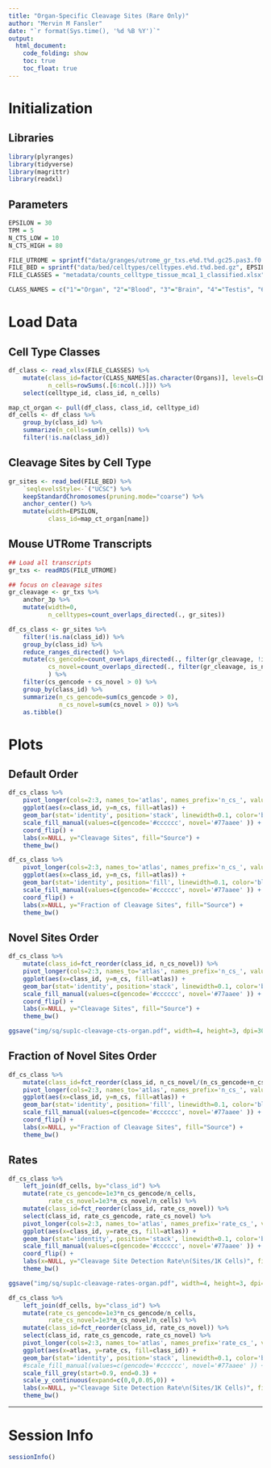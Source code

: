 ```yaml
---
title: "Organ-Specific Cleavage Sites (Rare Only)"
author: "Mervin M Fansler"
date: "`r format(Sys.time(), '%d %B %Y')`"
output: 
  html_document: 
    code_folding: show
    toc: true
    toc_float: true
---
```


# Initialization
## Libraries
```r
library(plyranges)
library(tidyverse)
library(magrittr)
library(readxl)
```

## Parameters
```r
EPSILON = 30
TPM = 5
N_CTS_LOW = 10
N_CTS_HIGH = 80

FILE_UTROME = sprintf("data/granges/utrome_gr_txs.e%d.t%d.gc25.pas3.f0.9999.w500.Rds", EPSILON, TPM)
FILE_BED = sprintf("data/bed/celltypes/celltypes.e%d.t%d.bed.gz", EPSILON, TPM)
FILE_CLASSES = "metadata/counts_celltype_tissue_mca1_1_classified.xlsx"

CLASS_NAMES = c("1"="Organ", "2"="Blood", "3"="Brain", "4"="Testis", "6"="Membrane")
```

# Load Data

## Cell Type Classes
```r
df_class <- read_xlsx(FILE_CLASSES) %>%
    mutate(class_id=factor(CLASS_NAMES[as.character(Organs)], levels=CLASS_NAMES),
           n_cells=rowSums(.[6:ncol(.)])) %>%
    select(celltype_id, class_id, n_cells)

map_ct_organ <- pull(df_class, class_id, celltype_id)
df_cells <- df_class %>%
    group_by(class_id) %>%
    summarize(n_cells=sum(n_cells)) %>%
    filter(!is.na(class_id))
```

## Cleavage Sites by Cell Type
```r
gr_sites <- read_bed(FILE_BED) %>%
    `seqlevelsStyle<-`("UCSC") %>%
    keepStandardChromosomes(pruning.mode="coarse") %>%
    anchor_center() %>%
    mutate(width=EPSILON,
           class_id=map_ct_organ[name])
```

## Mouse UTRome Transcripts
```r
## Load all transcripts
gr_txs <- readRDS(FILE_UTROME)

## focus on cleavage sites
gr_cleavage <- gr_txs %>%
    anchor_3p %>%
    mutate(width=0,
           n_celltypes=count_overlaps_directed(., gr_sites))

df_cs_class <- gr_sites %>%
    filter(!is.na(class_id)) %>%
    group_by(class_id) %>%
    reduce_ranges_directed() %>%
    mutate(cs_gencode=count_overlaps_directed(., filter(gr_cleavage, !is_novel, n_celltypes < 10)),
           cs_novel=count_overlaps_directed(., filter(gr_cleavage, is_novel, n_celltypes < 10)),
           ) %>%
    filter(cs_gencode + cs_novel > 0) %>%
    group_by(class_id) %>%
    summarize(n_cs_gencode=sum(cs_gencode > 0),
              n_cs_novel=sum(cs_novel > 0)) %>%
    as.tibble()
```


# Plots
## Default Order
```r
df_cs_class %>%
    pivot_longer(cols=2:3, names_to='atlas', names_prefix='n_cs_', values_to='n_cs') %>%
    ggplot(aes(x=class_id, y=n_cs, fill=atlas)) +
    geom_bar(stat='identity', position='stack', linewidth=0.1, color='black') +
    scale_fill_manual(values=c(gencode='#cccccc', novel='#77aaee' )) +
    coord_flip() +
    labs(x=NULL, y="Cleavage Sites", fill="Source") +
    theme_bw()
```

```r
df_cs_class %>%
    pivot_longer(cols=2:3, names_to='atlas', names_prefix='n_cs_', values_to='n_cs') %>%
    ggplot(aes(x=class_id, y=n_cs, fill=atlas)) +
    geom_bar(stat='identity', position='fill', linewidth=0.1, color='black') +
    scale_fill_manual(values=c(gencode='#cccccc', novel='#77aaee' )) +
    coord_flip() +
    labs(x=NULL, y="Fraction of Cleavage Sites", fill="Source") +
    theme_bw()
```

## Novel Sites Order
```r
df_cs_class %>%
    mutate(class_id=fct_reorder(class_id, n_cs_novel)) %>%
    pivot_longer(cols=2:3, names_to='atlas', names_prefix='n_cs_', values_to='n_cs') %>%
    ggplot(aes(x=class_id, y=n_cs, fill=atlas)) +
    geom_bar(stat='identity', position='stack', linewidth=0.1, color='black') +
    scale_fill_manual(values=c(gencode='#cccccc', novel='#77aaee' )) +
    coord_flip() +
    labs(x=NULL, y="Cleavage Sites", fill="Source") +
    theme_bw()

ggsave("img/sq/sup1c-cleavage-cts-organ.pdf", width=4, height=3, dpi=300)
```


## Fraction of Novel Sites Order
```r
df_cs_class %>%
    mutate(class_id=fct_reorder(class_id, n_cs_novel/(n_cs_gencode+n_cs_novel))) %>%
    pivot_longer(cols=2:3, names_to='atlas', names_prefix='n_cs_', values_to='n_cs') %>%
    ggplot(aes(x=class_id, y=n_cs, fill=atlas)) +
    geom_bar(stat='identity', position='fill', linewidth=0.1, color='black') +
    scale_fill_manual(values=c(gencode='#cccccc', novel='#77aaee' )) +
    coord_flip() +
    labs(x=NULL, y="Fraction of Cleavage Sites", fill="Source") +
    theme_bw()
```

## Rates
```r
df_cs_class %>%
    left_join(df_cells, by="class_id") %>%
    mutate(rate_cs_gencode=1e3*n_cs_gencode/n_cells,
           rate_cs_novel=1e3*n_cs_novel/n_cells) %>%
    mutate(class_id=fct_reorder(class_id, rate_cs_novel)) %>%
    select(class_id, rate_cs_gencode, rate_cs_novel) %>%
    pivot_longer(cols=2:3, names_to='atlas', names_prefix='rate_cs_', values_to='rate_cs') %>%
    ggplot(aes(x=class_id, y=rate_cs, fill=atlas)) +
    geom_bar(stat='identity', position='stack', linewidth=0.1, color='black') +
    scale_fill_manual(values=c(gencode='#cccccc', novel='#77aaee' )) +
    coord_flip() +
    labs(x=NULL, y="Cleavage Site Detection Rate\n(Sites/1K Cells)", fill="Source") +
    theme_bw()

ggsave("img/sq/sup1c-cleavage-rates-organ.pdf", width=4, height=3, dpi=300)
```


```r
df_cs_class %>%
    left_join(df_cells, by="class_id") %>%
    mutate(rate_cs_gencode=1e3*n_cs_gencode/n_cells,
           rate_cs_novel=1e3*n_cs_novel/n_cells) %>%
    mutate(class_id=fct_reorder(class_id, rate_cs_novel)) %>%
    select(class_id, rate_cs_gencode, rate_cs_novel) %>%
    pivot_longer(cols=2:3, names_to='atlas', names_prefix='rate_cs_', values_to='rate_cs') %>%
    ggplot(aes(x=atlas, y=rate_cs, fill=class_id)) +
    geom_bar(stat='identity', position='stack', linewidth=0.1, color='black', width=0.85) +
    #scale_fill_manual(values=c(gencode='#cccccc', novel='#77aaee' )) +
    scale_fill_grey(start=0.9, end=0.3) +
    scale_y_continuous(expand=c(0,0,0.05,0)) +
    labs(x=NULL, y="Cleavage Site Detection Rate\n(Sites/1K Cells)", fill="Stage") +
    theme_bw()
```


---

# Session Info
```r
sessionInfo()
```